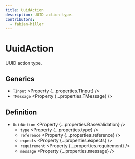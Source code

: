 ```yaml
---
title: UuidAction
description: UUID action type.
contributors:
  - fabian-hiller
---
```



# UuidAction

UUID action type.

## Generics

- `TInput` <Property {...properties.TInput} />
- `TMessage` <Property {...properties.TMessage} />

## Definition

- `UuidAction` <Property {...properties.BaseValidation} />
  - `type` <Property {...properties.type} />
  - `reference` <Property {...properties.reference} />
  - `expects` <Property {...properties.expects} />
  - `requirement` <Property {...properties.requirement} />
  - `message` <Property {...properties.message} />
